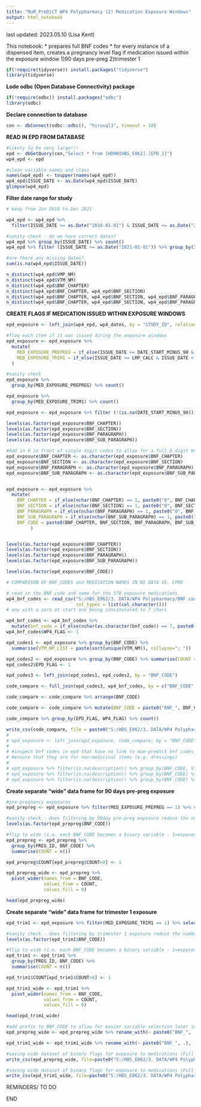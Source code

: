 ---
title: "MuM_PreDiCT WP4 Polypharmacy (2) Medication Exposure Windows"
output: html_notebook
---

last updated: 2023.05.10 (Lisa Kent)

This notebook:
* prepares full BNF codes
* for every instance of a dispensed item, creates a pregnancy level flag if medication issued within the exposure window 1)90 days pre-preg 2)trimester 1

```{r}
if(!require(tidyverse)) install.packages("tidyverse")
library(tidyverse)
```
__Lode odbc (Open Database Connectivity) package__
```{r}
if(!require(odbc)) install.packages("odbc")
library(odbc)
```

__Declare connection to database__
```{r}
con <- dbConnect(odbc::odbc(), "hirusql3", timeout = 10)
```



__READ IN EPD FROM DATABASE__
```{r}
#likely to be very large!!!
epd <- dbGetQuery(con,"Select * from [HDRNIHBS_E062].[EPD_1]")
wp4_epd <- epd
```

```{r}
#clean variable names and class
names(wp4_epd) <- toupper(names(wp4_epd))
wp4_epd$ISSUE_DATE <- as.Date(wp4_epd$ISSUE_DATE)
glimpse(wp4_epd)
```

__Filter date range for study__
```{r}
# keep from Jan 2010 to Dec 2021

wp4_epd <- wp4_epd %>% 
  filter(ISSUE_DATE >= as.Date("2010-01-01") & ISSUE_DATE <= as.Date("2021-12-31"))

```

```{r}
#sanity check - do we have correct dates?
wp4_epd %>% group_by(ISSUE_DATE) %>% count()
wp4_epd %>% filter (ISSUE_DATE >= as.Date("2021-01-01")) %>% group_by(ISSUE_DATE) %>% count()

#are there any missing dates?
sum(is.na(wp4_epd$ISSUE_DATE))
```


```{r}
n_distinct(wp4_epd$VMP_NM)
n_distinct(wp4_epd$VTM_NM)
n_distinct(wp4_epd$BNF_CHAPTER)
n_distinct(wp4_epd$BNF_CHAPTER, wp4_epd$BNF_SECTION)
n_distinct(wp4_epd$BNF_CHAPTER, wp4_epd$BNF_SECTION, wp4_epd$BNF_PARAGRAPH)
n_distinct(wp4_epd$BNF_CHAPTER, wp4_epd$BNF_SECTION, wp4_epd$BNF_PARAGRAPH, wp4_epd$BNF_SUB_PARAGRAPH)
```



__CREATE FLAGS IF MEDICATION ISSUED WITHIN EXPOSURE WINDOWS__
```{r}
epd_exposure <- left_join(wp4_epd, wp4_dates, by = "STUDY_ID", relationship = "many-to-many")
```

```{r}
#flag each item if it was issued during the exposure windows
epd_exposure <- epd_exposure %>%
  mutate(
    MED_EXPOSURE_PREPREG = if_else(ISSUE_DATE >= DATE_START_MINUS_90 & ISSUE_DATE < LMP_CALC, 1, 0),
    MED_EXPOSURE_TRIM1 = if_else(ISSUE_DATE >= LMP_CALC & ISSUE_DATE < T1_END, 1, 0)
  )

#sanity check
epd_exposure %>%
  group_by(MED_EXPOSURE_PREPREG) %>% count()

epd_exposure %>%
  group_by(MED_EXPOSURE_TRIM1) %>% count()
```


```{r}
epd_exposure <- epd_exposure %>% filter (!(is.na(DATE_START_MINUS_90)))
```

```{r}
levels(as.factor(epd_exposure$BNF_CHAPTER))
levels(as.factor(epd_exposure$BNF_SECTION))
levels(as.factor(epd_exposure$BNF_PARAGRAPH))
levels(as.factor(epd_exposure$BNF_SUB_PARAGRAPH))
```

```{r}
#Add in 0 in front of single digit codes to allow for a full 8 digit bnf code to be created
epd_exposure$BNF_CHAPTER <- as.character(epd_exposure$BNF_CHAPTER)
epd_exposure$BNF_SECTION <- as.character(epd_exposure$BNF_SECTION)
epd_exposure$BNF_PARAGRAPH <- as.character(epd_exposure$BNF_PARAGRAPH)
epd_exposure$BNF_SUB_PARAGRAPH <- as.character(epd_exposure$BNF_SUB_PARAGRAPH)


epd_exposure <- epd_exposure %>%
  mutate(
    BNF_CHAPTER = if_else(nchar(BNF_CHAPTER) == 1, paste0("0", BNF_CHAPTER), BNF_CHAPTER),
    BNF_SECTION = if_else(nchar(BNF_SECTION) == 1, paste0("0", BNF_SECTION), BNF_SECTION),
    BNF_PARAGRAPH = if_else(nchar(BNF_PARAGRAPH) == 1, paste0("0", BNF_PARAGRAPH), BNF_PARAGRAPH),
    BNF_SUB_PARAGRAPH = if_else(nchar(BNF_SUB_PARAGRAPH) == 1, paste0("0", BNF_SUB_PARAGRAPH), BNF_SUB_PARAGRAPH),
    BNF_CODE = paste0(BNF_CHAPTER, BNF_SECTION, BNF_PARAGRAPH, BNF_SUB_PARAGRAPH)
         )


levels(as.factor(epd_exposure$BNF_CHAPTER))
levels(as.factor(epd_exposure$BNF_SECTION))
levels(as.factor(epd_exposure$BNF_PARAGRAPH))
levels(as.factor(epd_exposure$BNF_SUB_PARAGRAPH))

```


```{r}
levels(as.factor(epd_exposure$BNF_CODE))
```

```{r}
# COMPARISON OF BNF_CODES and MEDICATION NAMES IN NI DATA VS. CPRD

# read in the BNF code and name for the 570 exposure medications
wp4_bnf_codes <- read_csv("S:/HBS_E062/3. DATA/WP4 Polypharmacy/BNF codes 2023.05.15.csv",
                          col_types = list(col_character()))
# any with a zero at start are being concatenated to 7 chars

wp4_bnf_codes <- wp4_bnf_codes %>%
  mutate(bnf_code = if_else(nchar(as.character(bnf_code)) == 7, paste0("0", bnf_code), bnf_code))
wp4_bnf_codes$WP4_FLAG <- 1

epd_codes1 <- epd_exposure %>% group_by(BNF_CODE) %>%
  summarise(VTM_NM_LIST = paste(sort(unique(VTM_NM)), collapse="; "))

epd_codes2 <- epd_exposure %>% group_by(BNF_CODE) %>% summarise(COUNT = n_distinct(PREG_ID))
epd_codes2$EPD_FLAG <- 1

epd_codes3 <- left_join(epd_codes1, epd_codes2, by = "BNF_CODE")

code_compare <- full_join(epd_codes3, wp4_bnf_codes, by = c("BNF_CODE" = "bnf_code"))

code_compare <- code_compare %>% arrange(BNF_CODE)

code_compare <- code_compare %>% mutate(BNF_CODE = paste0("BNF_", BNF_CODE))

code_compare %>% group_by(EPD_FLAG, WP4_FLAG) %>% count()

write_csv(code_compare, file = paste0("S:/HBS_E062/3. DATA/WP4 Polypharmacy/code_compare_", format(lubridate::now(), "%Y.%m.%d_%H.%M"),".csv"))
# 
# epd_exposure <- left_join(epd_exposure, code_compare, by = "BNF_CODE")
# 
# #inspect bnf codes in epd that have no link to mum-predict bnf codes
# #ensure that they are for non-medicinal items (e.g. dressings)
# 
# epd_exposure %>% filter(is.na(description)) %>% group_by(BNF_CODE, VTM_NM) %>% count()
# epd_exposure %>% filter(is.na(description)) %>% group_by(BNF_CODE) %>% count()
# epd_exposure %>% filter(is.na(description)) %>% group_by(BNF_CODE) %>% summarise(COUNT = n_distinct(PREG_ID))
```


__Create separate "wide" data frame for 90 days pre-preg exposure__
```{r}
#pre-pregnancy exposures
epd_prepreg <- epd_exposure %>% filter(MED_EXPOSURE_PREPREG == 1) %>% select(PREG_ID, BNF_CODE)
```

```{r}
#sanity check - does filtering by 90day pre-preg exposure reduce the number of items?
levels(as.factor(epd_prepreg$BNF_CODE))
```



```{r}
#flip to wide (i.e. each BNF_CODE becomes a binary variable - 1=exposed; 0=not)
epd_prepreg <- epd_prepreg %>%
  group_by(PREG_ID, BNF_CODE) %>%
  summarise(COUNT = n())

epd_prepreg$COUNT[epd_prepreg$COUNT>0] <- 1

epd_prepreg_wide <- epd_prepreg %>%
  pivot_wider(names_from = BNF_CODE,
              values_from = COUNT,
              values_fill = 0)

head(epd_prepreg_wide)
```


__Create separate "wide" data frame for trimester 1 exposure__
```{r}
epd_trim1 <- epd_exposure %>% filter(MED_EXPOSURE_TRIM1 == 1) %>% select(PREG_ID, BNF_CODE)
```

```{r}
#sanity check - does filtering by trimester 1 exposure reduce the number of items?
levels(as.factor(epd_trim1$BNF_CODE))
```



```{r}
#flip to wide (i.e. each BNF_CODE becomes a binary variable - 1=exposed; 0=not)
epd_trim1 <- epd_trim1 %>%
  group_by(PREG_ID, BNF_CODE) %>%
  summarise(COUNT = n())

epd_trim1$COUNT[epd_trim1$COUNT>0] <- 1

epd_trim1_wide <- epd_trim1 %>%
  pivot_wider(names_from = BNF_CODE,
              values_from = COUNT,
              values_fill = 0)

head(epd_trim1_wide)
```

```{r}
#add prefix to BNF_CODE to allow for easier variable selection later in pipeline
epd_prepreg_wide <- epd_prepreg_wide %>% rename_with(~ paste0("BNF_", .), -PREG_ID)

epd_trim1_wide <- epd_trim1_wide %>% rename_with(~ paste0("BNF_", .), -PREG_ID)
```



```{r}
#saving wide dataset of binary flags for exposure to medications (Full BNF code) in 90 days pre-pregnancy
write_csv(epd_prepreg_wide, file=paste0("S:/HBS_E062/3. DATA/WP4 Polypharmacy/epd_prepreg_wide_", format(lubridate::now(), "%Y.%m.%d_%H.%M"),".csv"))

#saving wide dataset of binary flags for exposure to medications (Full BNF code) in trimester one
write_csv(epd_trim1_wide, file=paste0("S:/HBS_E062/3. DATA/WP4 Polypharmacy/epd_trim1_wide_", format(lubridate::now(), "%Y.%m.%d_%H.%M"),".csv"))

```


############################################################################
#######                         REMINDERS/ TO DO                     #######
############################################################################

############################################################################



######################################
#######           END          #######
######################################